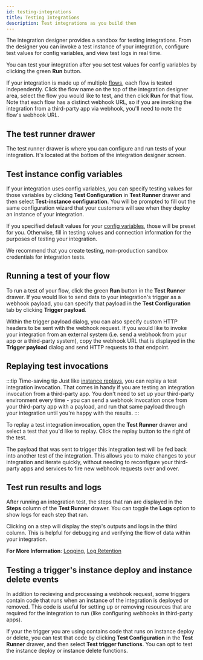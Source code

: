 ```yaml
---
id: testing-integrations
title: Testing Integrations
description: Test integrations as you build them
---
```



The integration designer provides a sandbox for testing integrations.
From the designer you can invoke a test instance of your integration, configure test values for config variables, and view test logs in real time.

You can test your integration after you set test values for config variables by clicking the green **Run** button.

If your integration is made up of multiple [flows](/composer/builder/building-integrations.mdx#flows-in-integrations), each flow is tested independently.
Click the flow name on the top of the integration designer area, select the flow you would like to test, and then click **Run** for that flow.
Note that each flow has a distinct webhook URL, so if you are invoking the integration from a third-party app via webhook, you'll need to note the flow's webhook URL.

## The test runner drawer

The test runner drawer is where you can configure and run tests of your integration.
It's located at the bottom of the integration designer screen.

<Screenshot
  filename="testing-integrations/test-runner-drawer.png"
  alt="Test runner drawer in Builder app"
/>

## Test instance config variables

If your integration uses config variables, you can specify testing values for those variables by clicking **Test Configuration** in **Test Runner** drawer and then select **Test-instance configuration**.
You will be prompted to fill out the same configuration wizard that your customers will see when they deploy an instance of your integration.

If you specified default values for your [config variables](/composer/builder/building-integrations.mdx#config-variables-in-integrations), those will be preset for you.
Otherwise, fill in testing values and connection information for the purposes of testing your integration.

<Screenshot
  filename="testing-integrations/config-wizard.png"
  maxWidth="800px"
  alt="Config wizard for testing integrations in Builder app"
/>

We recommend that you create testing, non-production sandbox credentials for integration tests.

## Running a test of your flow

To run a test of your flow, click the green **Run** button in the **Test Runner** drawer.
If you would like to send data to your integration's trigger as a webhook payload, you can specify that payload in the **Test Configuration** tab by clicking **Trigger payload**.

<Screenshot
  filename="testing-integrations/trigger-payload.png"
  maxWidth="800px"
  alt="Trigger payload dialog for testing integrations in Builder app"
/>

Within the trigger payload dialog, you can also specify custom HTTP headers to be sent with the webhook request.
If you would like to invoke your integration from an external system (i.e. send a webhook from your app or a third-party system), copy the webhook URL that is displayed in the **Trigger payload** dialog and send HTTP requests to that endpoint.

## Replaying test invocations

:::tip Time-saving tip
Just like [instance replays](/composer/builder/instances.mdx#instance-execution-retry-and-replay), you can replay a test integration invocation.
That comes in handy if you are testing an integration invocation from a third-party app.
You don't need to set up your third-party environment every time - you can send a webhook invocation once from your third-party app with a payload, and run that same payload through your integration until you're happy with the results.
:::

To replay a test integration invocation, open the **Test Runner** drawer and select a test that you'd like to replay.
Click the replay button to the right of the test.

<Screenshot
  filename="testing-integrations/test-integration-replay.png"
  maxWidth="500px"
  alt="Replay test integration invocation in Builder app"
/>

The payload that was sent to trigger this integration test will be fed back into another test of the integration.
This allows you to make changes to your integration and iterate quickly, without needing to reconfigure your third-party apps and services to fire new webhook requests over and over.

## Test run results and logs

After running an integration test, the steps that ran are displayed in the **Steps** column of the **Test Runner** drawer.
You can toggle the **Logs** option to show logs for each step that ran.

Clicking on a step will display the step's outputs and logs in the third column.
This is helpful for debugging and verifying the flow of data within your integration.

**For More Information**:
[Logging](/composer/builder/logging.mdx),
[Log Retention](/composer/builder/logging.mdx#log-retention)

## Testing a trigger's instance deploy and instance delete events

In addition to recieving and processing a webhook request, some triggers contain code that runs when an instance of the integration is deployed or removed.
This code is useful for setting up or removing resources that are required for the integration to run (like configuring webhooks in third-party apps).

If your the trigger you are using contains code that runs on instance deploy or delete, you can test that code by clicking **Test Configuration** in the **Test Runner** drawer, and then select **Test trigger functions**.
You can opt to test the instance deploy or instance delete functions.

<Screenshot
  filename="testing-integrations/test-deploy-delete.png"
  alt="Test deploy and delete events in Builder app"
/>
